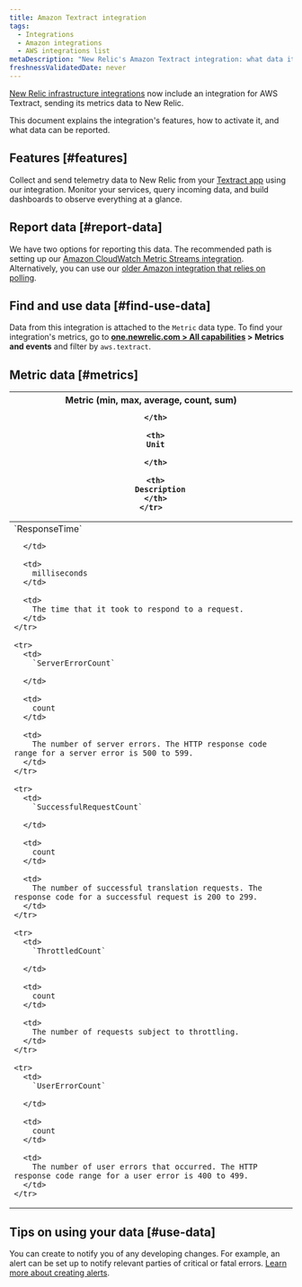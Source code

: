 ```yaml
---
title: Amazon Textract integration
tags:
  - Integrations
  - Amazon integrations
  - AWS integrations list
metaDescription: "New Relic's Amazon Textract integration: what data it reports, and how to enable it."
freshnessValidatedDate: never
---
```


[New Relic infrastructure integrations](/docs/infrastructure/integrations-getting-started/getting-started/introduction-infrastructure-integrations) now include an integration for <DNT>AWS Textract</DNT>, sending its metrics data to New Relic.

This document explains the integration's features, how to activate it, and what data can be reported.

## Features [#features]

Collect and send telemetry data to New Relic from your [Textract app](https://aws.amazon.com/textract/) using our integration. Monitor your services, query incoming data, and build dashboards to observe everything at a glance.

## Report data [#report-data]

We have two options for reporting this data. The recommended path is setting up our [Amazon CloudWatch Metric Streams integration](/docs/infrastructure/amazon-integrations/connect/aws-metric-stream). Alternatively, you can use our [older Amazon integration that relies on polling](/docs/infrastructure/infrastructure-integrations/cloud-integrations/configure-polling-frequency-data-collection-cloud-integrations).

## Find and use data [#find-use-data]

Data from this integration is attached to the `Metric` data type. To find your integration's metrics, go to <DNT>**[one.newrelic.com > All capabilities](https://one.newrelic.com/all-capabilities) > Metrics and events**</DNT> and filter by `aws.textract`.

## Metric data [#metrics]

<table>
  <thead>
    <tr>
      <th style={{ width: "200px" }}>
        Metric (min, max, average, count, sum)  

      </th>

      <th>
        Unit  

      </th>

      <th>
        Description
      </th>
    </tr>
  </thead>

  <tbody>
    <tr>
      <td>
        `ResponseTime`  

      </td>

      <td>
        milliseconds
      </td>

      <td>
        The time that it took to respond to a request.
      </td>
    </tr>

    <tr>
      <td>
        `ServerErrorCount`  

      </td>

      <td>
        count
      </td>

      <td>
        The number of server errors. The HTTP response code range for a server error is 500 to 599.
      </td>
    </tr>

    <tr>
      <td>
        `SuccessfulRequestCount`  

      </td>

      <td>
        count
      </td>

      <td>
        The number of successful translation requests. The response code for a successful request is 200 to 299.
      </td>
    </tr>

    <tr>
      <td>
        `ThrottledCount`  

      </td>

      <td>
        count
      </td>

      <td>
        The number of requests subject to throttling.
      </td>
    </tr>

    <tr>
      <td>
        `UserErrorCount`  

      </td>

      <td>
        count
      </td>

      <td>
        The number of user errors that occurred. The HTTP response code range for a user error is 400 to 499.
      </td>
    </tr>
  </tbody>
</table>

## Tips on using your data [#use-data]

You can create <InlinePopover type="alerts"/> to notify you of any developing changes. For example, an alert can be set up to notify relevant parties of critical or fatal errors. [Learn more about creating alerts](/docs/alerts-applied-intelligence/new-relic-alerts/learn-alerts/introduction-alerts).
